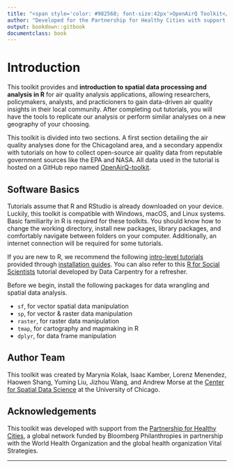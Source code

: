 ```yaml
---
title: "<span style='color: #982568; font-size:42px'>OpenAirQ Toolkit</style>"
author: "Developed for the Partnership for Healthy Cities with support from Bloomberg Philanthropies. Last Updated : `r Sys.Date()` on `r R.Version()$version.string`"
output: bookdown::gitbook
documentclass: book
---
```


# Introduction {-}
This toolkit provides and **introduction to spatial data processing and analysis in R** for air quality analysis applications, allowing researchers, policymakers, analysts, and practicioners to gain data-driven air quality insights in their local community. After completing out tutorials, you will have the tools to replicate our analysis or perform similar analyses on a new geography of your choosing.

This toolkit is divided into two sections. A first section detailing the air quality analyses done for the Chicagoland area, and a secondary appendix with tutorials on how to collect open-source air quality data from reputable government sources like the EPA and NASA. All data used in the tutorial is hosted on a GitHub repo named [OpenAirQ-toolkit](https://github.com/GeoDaCenter/OpenAirQ-toolkit/tree/master/data).

## Software Basics {-}
Tutorials assume that R and RStudio is already downloaded on your device. Luckily, this toolkit is compatible with Windows, macOS, and Linux systems. Basic familiarity in R is required for these toolkits. You should know how to change the working directory, install new packages, library packages, and comfortably navigate between folders on your computer. Additionally, an internet connection will be required for some tutorials.

If you are new to R, we recommend the following <a href="https://learn.datacamp.com/courses/free-introduction-to-r">intro-level tutorials</a> provided through <a href="https://rspatial.org/intr/1-introduction.html">installation guides</a>. You can also refer to this <a href="https://datacarpentry.org/r-socialsci/">R for Social Scientists</a> tutorial developed by Data Carpentry for a refresher.

Before we begin, install the following packages for data wrangling and spatial data analysis.

* `sf`, for vector spatial data manipulation
* `sp`, for vector & raster data manipulation
* `raster`, for raster data manipulation
* `tmap`, for cartography and mapmaking in R
* `dplyr`, for data frame manipulation

## Author Team {-}
This toolkit was created by Marynia Kolak, Isaac Kamber, Lorenz Menendez, Haowen Shang, Yuming Liu, Jizhou Wang, and Andrew Morse at the [Center for Spatial Data Science](https://spatial.uchicago.edu/) at the University of Chicago.

## Acknowledgements {-}
This toolkit was developed with support from the [Partnership for Healthy Cities](https://partnershipforhealthycities.bloomberg.org/), a global network funded by Bloomberg Philanthropies in partnership with the World Health Organization and the global health organization Vital Strategies.

***

